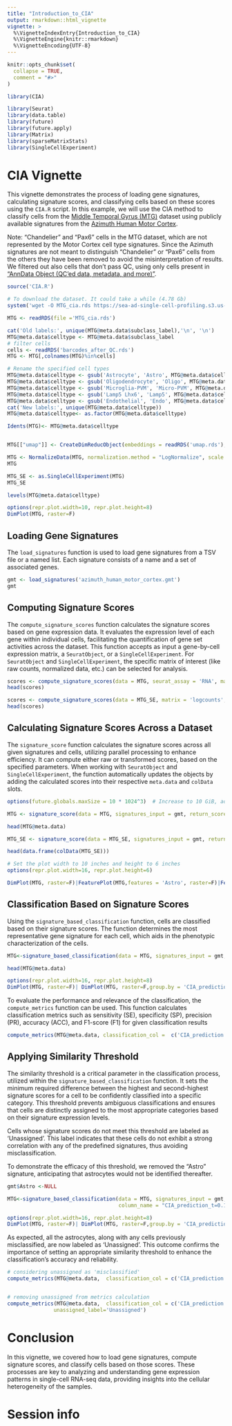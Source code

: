 ```yaml
---
title: "Introduction_to_CIA"
output: rmarkdown::html_vignette
vignette: >
  %\VignetteIndexEntry{Introduction_to_CIA}
  %\VignetteEngine{knitr::rmarkdown}
  %\VignetteEncoding{UTF-8}
---
```


```r
knitr::opts_chunk$set(
  collapse = TRUE,
  comment = "#>"
)
```

```r
library(CIA)
```

```r
library(Seurat)
library(data.table)
library(future)
library(future.apply)
library(Matrix)
library(sparseMatrixStats)
library(SingleCellExperiment)
```

# CIA Vignette

This vignette demonstrates the process of loading gene signatures, calculating signature scores, 
and classifying cells based on these scores using the `CIA.R` script. 
In this example, we will use the CIA method to classify cells from the [Middle Temporal Gyrus (MTG)](https://portal.brain-map.org/atlases-and-data/rnaseq/human-mtg-10x_sea-ad) dataset using publicly available signatures from the [Azimuth Human Motor Cortex](https://azimuth.hubmapconsortium.org/references/#Human%20-%20Motor%20Cortex).

Note: "Chandelier" and "Pax6" cells in the MTG dataset, which are not represented by the Motor Cortex cell type signatures. Since the Azimuth signatures are not meant to distinguish "Chandelier" or "Pax6" cells from the others they have been removed to avoid the misinterpretation of results. We filtered out also cells that don't pass QC, using only cells present in ["AnnData Object (QC'ed data, metadata, and more)"](https://portal.brain-map.org/atlases-and-data/rnaseq/human-mtg-10x_sea-ad).

```r
source('CIA.R')
```

```r
# To download the dataset. It could take a while (4.78 Gb)
system('wget -O MTG_cia.rds https://sea-ad-single-cell-profiling.s3.us-west-2.amazonaws.com/MTG/RNAseq/Reference_MTG_RNAseq_all-nuclei.2022-06-07.rds')
```

```r
MTG <- readRDS(file ='MTG_cia.rds')
```

```r
cat('Old labels:', unique(MTG@meta.data$subclass_label),'\n', '\n')
MTG@meta.data$celltype <- MTG@meta.data$subclass_label
# filter cells
cells <- readRDS('barcodes_after_QC.rds')
MTG <- MTG[,colnames(MTG)%in%cells]

# Rename the specified cell types
MTG@meta.data$celltype <- gsub('Astrocyte', 'Astro', MTG@meta.data$celltype)
MTG@meta.data$celltype <- gsub('Oligodendrocyte', 'Oligo', MTG@meta.data$celltype)
MTG@meta.data$celltype <- gsub('Microglia-PVM', 'Micro-PVM', MTG@meta.data$celltype)
MTG@meta.data$celltype <- gsub('Lamp5 Lhx6', 'Lamp5', MTG@meta.data$celltype)
MTG@meta.data$celltype <- gsub('Endothelial', 'Endo', MTG@meta.data$celltype)
cat('New labels:', unique(MTG@meta.data$celltype))
MTG@meta.data$celltype<- as.factor(MTG@meta.data$celltype)

Idents(MTG)<- MTG@meta.data$celltype


MTG[["umap"]] <- CreateDimReducObject(embeddings = readRDS('umap.rds'), key = "UMAP_")
```

```r
MTG <- NormalizeData(MTG, normalization.method = "LogNormalize", scale.factor = 10000)
MTG
```

```r
MTG_SE <- as.SingleCellExperiment(MTG)
MTG_SE
```

```r
levels(MTG@meta.data$celltype)
```

```r
options(repr.plot.width=10, repr.plot.height=8)
DimPlot(MTG, raster=F)
```

## Loading Gene Signatures

The `load_signatures` function is used to load gene signatures from a TSV file or a named list. 
Each signature consists of a name and a set of associated genes.

```r
gmt <- load_signatures('azimuth_human_motor_cortex.gmt')
gmt
```

## Computing Signature Scores

The `compute_signature_scores` function calculates the signature scores based on gene expression data. 
It evaluates the expression level of each gene within individual cells, facilitating the quantification 
of gene set activities across the dataset. This function accepts as input a gene-by-cell expression matrix, 
a `SeuratObject`, or a `SingleCellExperiment`. For `SeuratObject` and `SingleCellExperiment`, 
the specific matrix of interest (like raw counts, normalized data, etc.) can be selected for analysis.

```r
scores <- compute_signature_scores(data = MTG, seurat_assay = 'RNA', matrix = 'data', geneset = gmt$Astro)
head(scores)
```

```r
scores <- compute_signature_scores(data = MTG_SE, matrix = 'logcounts', geneset = gmt$Astro)
head(scores)
```

## Calculating Signature Scores Across a Dataset

The `signature_score` function calculates the signature scores across all given signatures and cells, 
utilizing parallel processing to enhance efficiency. It can compute either raw or transformed scores, based on the specified parameters. 
When working with `SeuratObject` and `SingleCellExperiment`, the function automatically updates the objects by adding the calculated scores into their respective `meta.data` and `colData` slots.

```r
options(future.globals.maxSize = 10 * 1024^3)  # Increase to 10 GiB, adjust according to your needs
```

```r
MTG <- signature_score(data = MTG, signatures_input = gmt, return_score = F, score_mode = 'scaled',n_cpus =10)
```

```r
head(MTG@meta.data)
```

```r
MTG_SE <- signature_score(data = MTG_SE, signatures_input = gmt, return_score = F, score_mode = 'scaled',n_cpus =10)
```

```r
head(data.frame(colData(MTG_SE)))
```

```r
# Set the plot width to 10 inches and height to 6 inches
options(repr.plot.width=16, repr.plot.height=6)
```

```r
DimPlot(MTG, raster=F)|FeaturePlot(MTG,features = 'Astro', raster=F)|FeaturePlot(MTG,features = 'Vip', raster=F)
```

## Classification Based on Signature Scores

Using the `signature_based_classification` function, cells are classified based on their signature scores. 
The function determines the most representative gene signature for each cell, 
which aids in the phenotypic characterization of the cells.

```r
MTG<-signature_based_classification(data = MTG, signatures_input = gmt,n_cpus =40,similarity_threshold = 0)
```

```r
head(MTG@meta.data)
```

```r
options(repr.plot.width=16, repr.plot.height=8)
DimPlot(MTG, raster=F)| DimPlot(MTG, raster=F,group.by = 'CIA_prediction')
```

To evaluate the performance and relevance of the classification, the `compute_metrics` function can be used. This function calculates classification metrics such as sensitivity (SE), specificity (SP), precision (PR), accuracy (ACC), and F1-score (F1) for given classification results

```r
compute_metrics(MTG@meta.data, classification_col =  c('CIA_prediction'), groups_cols = 'celltype')
```

## Applying Similarity Threshold

The similarity threshold is a critical parameter in the classification process, utilized within the `signature_based_classification` function. It sets the minimum required difference between the highest and second-highest signature scores for a cell to be confidently classified into a specific category. This threshold prevents ambiguous classifications and ensures that cells are distinctly assigned to the most appropriate categories based on their signature expression levels.

Cells whose signature scores do not meet this threshold are labeled as 'Unassigned'. This label indicates that these cells do not exhibit a strong correlation with any of the predefined signatures, thus avoiding misclassification.

To demonstrate the efficacy of this threshold, we removed the "Astro" signature, anticipating that astrocytes would not be identified thereafter. 

```r
gmt$Astro <-NULL
```

```r
MTG<-signature_based_classification(data = MTG, signatures_input = gmt,n_cpus =10,similarity_threshold = 0.1,
                                    column_name = "CIA_prediction_t=0.1" )
```

```r
options(repr.plot.width=16, repr.plot.height=8)
DimPlot(MTG, raster=F)| DimPlot(MTG, raster=F,group.by = 'CIA_prediction_t=0.1')
```

As expected, all the astrocytes, along with any cells previously misclassified, are now labeled as 'Unassigned'. This outcome confirms the importance of setting an appropriate similarity threshold to enhance the classification's accuracy and reliability.

```r
# considering unassigned as 'misclassified'
compute_metrics(MTG@meta.data,  classification_col = c('CIA_prediction','CIA_prediction_t=0.1'), groups_cols = 'celltype')


# removing unassigned from metrics calculation
compute_metrics(MTG@meta.data,  classification_col = c('CIA_prediction','CIA_prediction_t=0.1'), groups_cols = 'celltype',
               unassigned_label='Unassigned')
```

# Conclusion

In this vignette, we covered how to load gene signatures, compute signature scores, and classify cells 
based on those scores. These processes are key to analyzing and understanding gene expression patterns 
in single-cell RNA-seq data, providing insights into the cellular heterogeneity of the samples.



# Session info {-}
